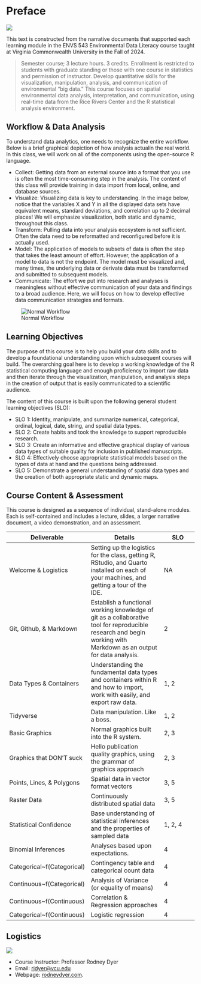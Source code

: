 # Preface {.unnumbered}

![](media/DataAnimation.gif)

This text is constructed from the narrative documents that supported each learning module in the ENVS 543 Environmental Data Literacy course taught at Virginia Commonwealth University in the Fall of 2024.

> Semester course; 3 lecture hours. 3 credits. Enrollment is restricted to students with graduate standing or those with one course in statistics and permission of instructor. Develop quantitative skills for the visualization, manipulation, analysis, and communication of environmental "big data." This course focuses on spatial environmental data analysis, interpretation, and communication, using real-time data from the Rice Rivers Center and the R statistical analysis environment.

## Workflow & Data Analysis

To understand data analytics, one needs to recognize the entire workflow. Below is a brief graphical depiction of how analysis actualin the real world. In this class, we will work on all of the components using the open-source R language.

-   Collect: Getting data from an external source into a format that you use is often the most time-consuming step in the analysis. The content of this class will provide training in data import from local, online, and database sources.\
-   Visualize: Visualizing data is key to understanding. In the image below, notice that the variables X and Y in all the displayed data sets have equivalent means, standard deviations, and correlation up to 2 decimal places! We will emphasize visualization, both static and dynamic, throughout this class.\
-   Transform: Pulling data into your analysis ecosystem is not sufficient. Often the data need to be reformatted and reconfigured before it is actually used.\
-   Model: The application of models to subsets of data is often the step that takes the least amount of effort. However, the application of a model to data is not the endpoint. The model must be visualized and, many times, the underlying data or derivate data must be transformed and submitted to subsequent models.\
-   Communicate: The effort we put into research and analyses is meaningless without effective communication of your data and findings to a broad audience. Here, we will focus on how to develop effective data communication strategies and formats.

![Normal Workflow](media/workflow.png)

## Learning Objectives

The purpose of this course is to help you build your data skills and to develop a foundational understanding upon which subsequent courses will build. The overarching goal here is to develop a working knowledge of the R statistical computing language and enough proficiency to import raw data and then iterate through the visualization, manipulation, and analysis steps in the creation of output that is easily communicated to a scientific audience.

The content of this course is built upon the following general student learning objectives (SLO):

-   SLO 1: Identity, manipulate, and summarize numerical, categorical, ordinal, logical, date, string, and spatial data types.
-   SLO 2: Create habits and took the knowledge to support reproducible research.
-   SLO 3: Create an informative and effective graphical display of various data types of suitable quality for inclusion in published manuscripts.
-   SLO 4: Effectively choose appropriate statistical models based on the types of data at hand and the questions being addressed.
-   SLO 5: Demonstrate a general understanding of spatial data types and the creation of both appropriate static and dynamic maps.

## Course Content & Assessment

This course is designed as a sequence of individual, stand-alone modules. Each is self-contained and includes a lecture, slides, a larger narrative document, a video demonstration, and an assessment.

| Deliverable | Details | SLO |
|------------------|------------------------------------|------------------|
| Welcome & Logistics | Setting up the logistics for the class, getting R, RStudio, and Quarto installed on each of your machines, and getting a tour of the IDE. | NA |
| Git, Github, & Markdown | Establish a functional working knowledge of git as a collaborative tool for reproducible research and begin working with Markdown as an output for data analysis. | 2 |
| Data Types & Containers | Understanding the fundamental data types and containers within R and how to import, work with easily, and export raw data. | 1, 2 |
| Tidyverse | Data manipulation. Like a boss. | 1, 2 |
| Basic Graphics | Normal graphics built into the R system. | 2, 3 |
| Graphics that DON’T suck | Hello publication quality graphics, using the grammar of graphics approach | 2, 3 |
| Points, Lines, & Polygons | Spatial data in vector format vectors | 3, 5 |
| Raster Data | Continuously distributed spatial data | 3, 5 |
| Statistical Confidence | Base understanding of statistical inferences and the properties of sampled data | 1, 2, 4 |
| Binomial Inferences | Analyses based upon expectations. | 4 |
| Categorical\~f(Categorical) | Contingency table and categorical count data | 4 |
| Continuous\~f(Categorical) | Analysis of Variance (or equality of means) | 4 |
| Continuous\~f(Continuous) | Correlation & Regression approaches | 4 |
| Categorical\~f(Continuous) | Logistic regression | 4 |

## Logistics

![](https://github.com/DyerlabTeaching/ENVS-543/raw/main/media/dyer.png)

-   Course Instructor: Professor Rodney Dyer
-   Email: [rjdyer\@vcu.edu](mailto://rjdyer@vcu.edu)
-   Webpage: [rodneydyer.com](https://rodneydyer.com).
